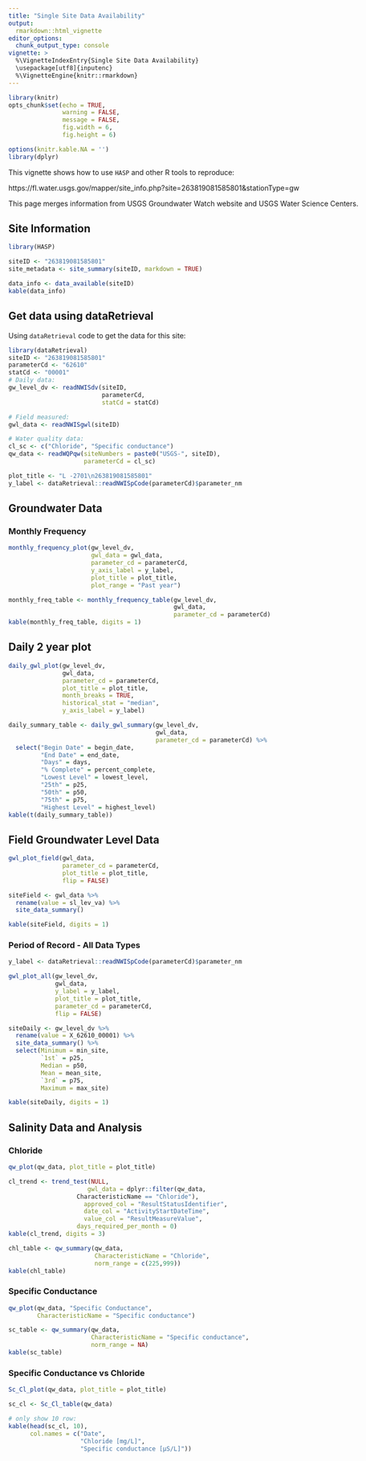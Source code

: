 ```yaml
---
title: "Single Site Data Availability"
output: 
  rmarkdown::html_vignette
editor_options: 
  chunk_output_type: console
vignette: >
  %\VignetteIndexEntry{Single Site Data Availability}
  \usepackage[utf8]{inputenc}
  %\VignetteEngine{knitr::rmarkdown}
---
```


```r
library(knitr)
opts_chunk$set(echo = TRUE,
               warning = FALSE,
               message = FALSE,
               fig.width = 6,
               fig.height = 6)

options(knitr.kable.NA = '')
library(dplyr)
```

<style>

body {
    max-width: 1600px;
    margin-left:10px;
    padding-left:10px;
}
</style>

This vignette shows how to use `HASP` and other R tools to reproduce:

https://fl.water.usgs.gov/mapper/site_info.php?site=263819081585801&stationType=gw

This page merges information from USGS Groundwater Watch website and USGS Water Science Centers.

## Site Information


```r
library(HASP)

siteID <- "263819081585801"
site_metadata <- site_summary(siteID, markdown = TRUE)
```


```r
data_info <- data_available(siteID)
kable(data_info)
```


## Get data using dataRetrieval

Using `dataRetrieval` code to get the data for this site:

```r
library(dataRetrieval)
siteID <- "263819081585801"
parameterCd <- "62610"
statCd <- "00001"
# Daily data:
gw_level_dv <- readNWISdv(siteID,
                          parameterCd,
                          statCd = statCd)

# Field measured:
gwl_data <- readNWISgwl(siteID)

# Water quality data:
cl_sc <- c("Chloride", "Specific conductance")
qw_data <- readWQPqw(siteNumbers = paste0("USGS-", siteID),
                     parameterCd = cl_sc)

plot_title <- "L -2701\n263819081585801"
y_label <- dataRetrieval::readNWISpCode(parameterCd)$parameter_nm 

```

## Groundwater Data

### Monthly Frequency


```r
monthly_frequency_plot(gw_level_dv,
                       gwl_data = gwl_data,
                       parameter_cd = parameterCd,
                       y_axis_label = y_label,
                       plot_title = plot_title,
                       plot_range = "Past year")
```


```r
monthly_freq_table <- monthly_frequency_table(gw_level_dv,
                                              gwl_data,
                                              parameter_cd = parameterCd) 
kable(monthly_freq_table, digits = 1)
```

## Daily 2 year plot


```r

daily_gwl_plot(gw_level_dv, 
               gwl_data,
               parameter_cd = parameterCd,
               plot_title = plot_title, 
               month_breaks = TRUE, 
               historical_stat = "median",
               y_axis_label = y_label)
```


```r
daily_summary_table <- daily_gwl_summary(gw_level_dv, 
                                         gwl_data,
                                         parameter_cd = parameterCd) %>%
  select("Begin Date" = begin_date,
         "End Date" = end_date,
         "Days" = days,
         "% Complete" = percent_complete,
         "Lowest Level" = lowest_level,
         "25th" = p25,
         "50th" = p50,
         "75th" = p75,
         "Highest Level" = highest_level)
kable(t(daily_summary_table))
```


## Field Groundwater Level Data

```r
gwl_plot_field(gwl_data, 
               parameter_cd = parameterCd,
               plot_title = plot_title,
               flip = FALSE)
```


```r
siteField <- gwl_data %>% 
  rename(value = sl_lev_va) %>% 
  site_data_summary() 

kable(siteField, digits = 1)

```



### Period of Record - All Data Types



```r
y_label <- dataRetrieval::readNWISpCode(parameterCd)$parameter_nm

gwl_plot_all(gw_level_dv, 
             gwl_data, 
             y_label = y_label,
             plot_title = plot_title,
             parameter_cd = parameterCd,
             flip = FALSE)

```


```r
siteDaily <- gw_level_dv %>% 
  rename(value = X_62610_00001) %>% 
  site_data_summary() %>% 
  select(Minimum = min_site, 	
         `1st` = p25, 
         Median = p50,
         Mean = mean_site,
         `3rd` = p75,
         Maximum = max_site)

kable(siteDaily, digits = 1)

```

## Salinity Data and Analysis


### Chloride


```r
qw_plot(qw_data, plot_title = plot_title)
```


```r
cl_trend <- trend_test(NULL,
                      gwl_data = dplyr::filter(qw_data, 
                   CharacteristicName == "Chloride"), 
                     approved_col = "ResultStatusIdentifier",
                     date_col = "ActivityStartDateTime",
                     value_col = "ResultMeasureValue",
                   days_required_per_month = 0)
kable(cl_trend, digits = 3)
```

```r
chl_table <- qw_summary(qw_data, 
                        CharacteristicName = "Chloride",
                        norm_range = c(225,999))
kable(chl_table)

```


### Specific Conductance



```r
qw_plot(qw_data, "Specific Conductance", 
        CharacteristicName = "Specific conductance")
```

```r
sc_table <- qw_summary(qw_data, 
                       CharacteristicName = "Specific conductance",
                       norm_range = NA)
kable(sc_table)

```



### Specific Conductance vs Chloride


```r
Sc_Cl_plot(qw_data, plot_title = plot_title)

```


```r
sc_cl <- Sc_Cl_table(qw_data)

# only show 10 row:
kable(head(sc_cl, 10), 
      col.names = c("Date",
                    "Chloride [mg/L]",
                    "Specific conductance [µS/L]"))
```

